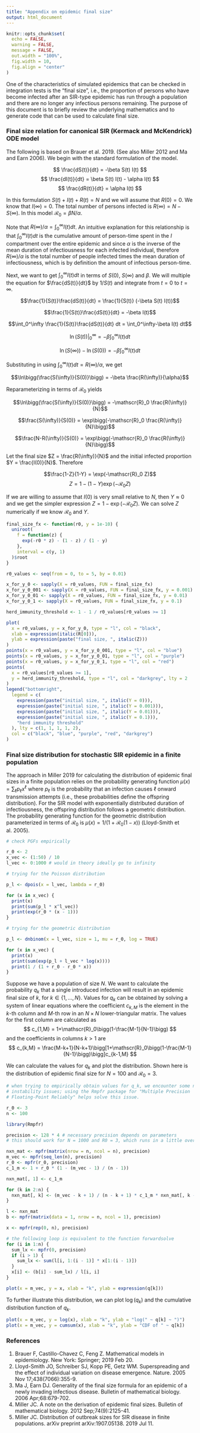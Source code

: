 ```yaml
---
title: "Appendix on epidemic final size"
output: html_document
---
```

```r
knitr::opts_chunk$set(
  echo = FALSE,
  warning = FALSE,
  message = FALSE,
  out.width = "100%",
  fig.width = 10,
  fig.align = "center"
)
```
One of the characteristics of simulated epidemics that can be checked in integration tests is the "final size", i.e., the proportion of persons who have become infected after an SIR-type epidemic has run through a population and there are no longer any infectious persons remaining. The purpose of this document is to briefly review the underlying mathematics and to generate code that can be used to calculate final size.

### Final size relation for canonical SIR (Kermack and McKendrick) ODE model
The following is based on Brauer et al. 2019. (See also Miller 2012 and Ma and Earn 2006). We begin with the standard formulation of the model.

$$
\frac{dS(t)}{dt} = -\beta S(t) I(t)
$$
$$
\frac{dI(t)}{dt} = \beta S(t) I(t) - \alpha I(t)
$$
$$
\frac{dR(t)}{dt} = \alpha I(t)
$$

In this formulation $S(t)+I(t)+R(t)=N$ and we will assume that $R(0)=0$. We know that $I(\infty) = 0$. The total number of persons infected is $R(\infty) = N - S(\infty)$. In this model $\mathscr{R}_0=\beta N/\alpha$.

Note that $R(\infty)/\alpha = \int_0^\infty I(t)dt$. An intuitive explanation for this relationship is that $\int_0^\infty I(t)dt$ is the cumulative amount of person-time spent in the $I$ compartment over the entire epidemic and since $\alpha$ is the inverse of the mean duration of infectiousness for each infected individual, therefore $R(\infty)/\alpha$ is the total number of people infected times the mean duration of infectiousness, which is by definition the amount of infectious person-time.

Next, we want to get $\int_0^\infty I(t)dt$ in terms of $S(0)$, $S(\infty)$ and $\beta$. We will multiple the equation for $\frac{dS(t)}{dt}$ by $1/S(t)$ and integrate from $t = 0$ to $t = \infty$.

$$\frac{1}{S(t)}\frac{dS(t)}{dt} = \frac{1}{S(t)} (-\beta S(t) I(t))$$

$$\frac{1}{S(t)}\frac{dS(t)}{dt} = -\beta I(t)$$

$$\int_0^\infty \frac{1}{S(t)}\frac{dS(t)}{dt} dt = \int_0^\infty-\beta I(t) dt$$

$$\ln(S(t)) \bigg|_0^\infty = -\beta\int_0^\infty I(t) dt$$

$$\ln(S(\infty)) - \ln(S(0)) = -\beta\int_0^\infty I(t) dt$$

Substituting in using $\int_0^\infty I(t)dt = R(\infty)/\alpha$, we get

$$\ln\bigg(\frac{S(\infty)}{S(0)}\bigg) = -\beta \frac{R(\infty)}{\alpha}$$

Reparameterizing in terms of $\mathscr{R}_0$ yields

$$\ln\bigg(\frac{S(\infty)}{S(0)}\bigg) = -\mathscr{R}_0 \frac{R(\infty)}{N}$$

$$\frac{S(\infty)}{S(0)} = \exp\bigg(-\mathscr{R}_0 \frac{R(\infty)}{N}\bigg)$$


$$\frac{N-R(\infty)}{S(0)} = \exp\bigg(-\mathscr{R}_0 \frac{R(\infty)}{N}\bigg)$$

Let the final size $Z = \frac{R(\infty)}{N}$ and the initial infected proportion $Y = \frac{I(0)}{N}$. Therefore

$$\frac{1-Z}{1-Y} = \exp(-\mathscr{R}_0 Z)$$
$$Z = 1-(1-Y)\exp(-\mathscr{R}_0 Z)$$

If we are willing to assume that $I(0)$ is very small relative to $N$, then $Y\approx 0$ and we get the simpler expression $Z = 1-\exp(-\mathscr{R}_0Z)$. We can solve $Z$ numerically if we know $\mathscr{R}_0$ and $Y$.

```r
final_size_fx <- function(r0, y = 1e-10) {
  uniroot(
    f = function(z) {
      exp(-r0 * z) - (1 - z) / (1 - y)
    },
    interval = c(y, 1)
  )$root
}

r0_values <- seq(from = 0, to = 5, by = 0.01)

x_for_y_0 <- sapply(X = r0_values, FUN = final_size_fx)
x_for_y_0_001 <- sapply(X = r0_values, FUN = final_size_fx, y = 0.001)
x_for_y_0_01 <- sapply(X = r0_values, FUN = final_size_fx, y = 0.01)
x_for_y_0_1 <- sapply(X = r0_values, FUN = final_size_fx, y = 0.1)

herd_immunity_threshold <- 1 - 1 / r0_values[r0_values >= 1]

plot(
  x = r0_values, y = x_for_y_0, type = "l", col = "black",
  xlab = expression(italic(R[0])),
  ylab = expression(paste("final size, ", italic(Z)))
)
points(x = r0_values, y = x_for_y_0_001, type = "l", col = "blue")
points(x = r0_values, y = x_for_y_0_01, type = "l", col = "purple")
points(x = r0_values, y = x_for_y_0_1, type = "l", col = "red")
points(
  x = r0_values[r0_values >= 1],
  y = herd_immunity_threshold, type = "l", col = "darkgrey", lty = 2
)
legend("bottomright",
  legend = c(
    expression(paste("initial size, ", italic(Y = 0))),
    expression(paste("initial size, ", italic(Y = 0.001))),
    expression(paste("initial size, ", italic(Y = 0.01))),
    expression(paste("initial size, ", italic(Y = 0.1))),
    "herd immunity threshold"
  ), lty = c(1, 1, 1, 1, 2),
  col = c("black", "blue", "purple", "red", "darkgrey")
)
```

### Final size distribution for stochastic SIR epidemic in a finite population

The approach in Miller 2019 for calculating the distribution of epidemic final sizes in a finite population relies on the probability generating function $\mu(x) = \sum_\ell p_\ell x^\ell$ where $p_\ell$ is the probability that an infection causes $\ell$ onward transmission attempts (i.e., these probabilities define the offspring distribution). For the SIR model with exponentially distributed duration of infectiousness, the offspring distribution follows a geometric distribution. The probability generating function for the geometric distribution parameterized in terms of $\mathscr{R}_0$ is $\mu(x) = 1/(1+\mathscr{R}_0(1-x))$ (Lloyd-Smith et al. 2005).

```r
# check PGFs empirically

r_0 <- 2
x_vec <- (1:50) / 10
l_vec <- 0:1000 # would in theory ideally go to infinity

# trying for the Poisson distribution

p_l <- dpois(x = l_vec, lambda = r_0)

for (x in x_vec) {
  print(x)
  print(sum(p_l * x^l_vec))
  print(exp(r_0 * (x - 1)))
}

# trying for the geometric distribution

p_l <- dnbinom(x = l_vec, size = 1, mu = r_0, log = TRUE)

for (x in x_vec) {
  print(x)
  print(sum(exp(p_l + l_vec * log(x))))
  print(1 / (1 + r_0 - r_0 * x))
}
```

Suppose we have a population of size $N$. We want to calculate the probability $q_k$ that a single introduced infection will result in an epidemic final size of $k$, for $k \in \{1, \ldots, N\}$. Values for $q_k$ can be obtained by solving a system of linear equations where the coefficient $c_{k,M}$ is the element in the $k$-th column and $M$-th row in an $N \times N$ lower-triangular matrix. The values for the first column are calculated as
$$
c_{1,M} = 1+\mathscr{R}_0\bigg(1-\frac{M-1}{N-1}\bigg)
$$
and the coefficients in columns $k>1$ are
$$
c_{k,M} = \frac{M-k+1}{N-k+1}\bigg[1+\mathscr{R}_0\bigg(1-\frac{M-1}{N-1}\bigg)\bigg]c_{k-1,M}
$$

We can calculate the values for $q_k$ and plot the distribution. Shown here is the distribution of epidemic final size for $N=100$ and $\mathscr{R}_0=3$.

```r
# when trying to empirically obtain values for q_k, we encounter some numerical
# instability issues; using the Rmpfr package for "Multiple Precision
# Floating-Point Reliably" helps solve this issue.

r_0 <- 3
n <- 100

library(Rmpfr)

precision <- 128 * 4 # necessary precision depends on parameters
# this should work for N = 1000 and R0 = 3, which runs in a little over 2 mins

nxn_mat <- mpfr(matrix(nrow = n, ncol = n), precision)
m_vec <- mpfr(seq_len(n), precision)
r_0 <- mpfr(r_0, precision)
c_1_m <- 1 + r_0 * (1 - (m_vec - 1) / (n - 1))

nxn_mat[, 1] <- c_1_m

for (k in 2:n) {
  nxn_mat[, k] <- (m_vec - k + 1) / (n - k + 1) * c_1_m * nxn_mat[, k - 1]
}

l <- nxn_mat
b <- mpfr(matrix(data = 1, nrow = n, ncol = 1), precision)

x <- mpfr(rep(0, n), precision)

# the following loop is equivalent to the function forwardsolve
for (i in 1:n) {
  sum_lx <- mpfr(0, precision)
  if (i > 1) {
    sum_lx <- sum(l[i, 1:(i - 1)] * x[1:(i - 1)])
  }
  x[i] <- (b[i] - sum_lx) / l[i, i]
}

plot(x = m_vec, y = x, xlab = "k", ylab = expression(q[k]))
```

To further illustrate this distribution, we can plot $\log(q_k)$ and the cumulative distribution function of $q_k$.

```r
plot(x = m_vec, y = log(x), xlab = "k", ylab = "log(" ~ q[k] ~ ")")
plot(x = m_vec, y = cumsum(x), xlab = "k", ylab = "CDF of " ~ q[k])
```

### References
1. Brauer F, Castillo-Chavez C, Feng Z. Mathematical models in epidemiology. New York: Springer; 2019 Feb 20.
2. Lloyd-Smith JO, Schreiber SJ, Kopp PE, Getz WM. Superspreading and the effect of individual variation on disease emergence. Nature. 2005 Nov 17;438(7066):355-9.
3. Ma J, Earn DJ. Generality of the final size formula for an epidemic of a newly invading infectious disease. Bulletin of mathematical biology. 2006 Apr;68:679-702.
3. Miller JC. A note on the derivation of epidemic final sizes. Bulletin of mathematical biology. 2012 Sep;74(9):2125-41.
4. Miller JC. Distribution of outbreak sizes for SIR disease in finite populations. arXiv preprint arXiv:1907.05138. 2019 Jul 11.
